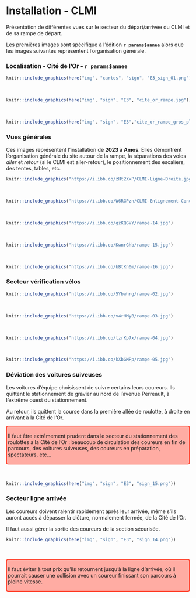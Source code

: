 
<!-- CLMI_notes.Rmd  : info/photo pour rampe du CLMI -->

# Installation - CLMI {#clmi}

Présentation de différentes vues sur le secteur du départ/arrivée du CLMI et de sa rampe de départ.

Les premières images sont spécifique à l'édition **`r params$annee`** alors que les images suivantes représentent l'organisation générale. 

### Localisation - Cité de l'Or - `r params$annee`

```r
knitr::include_graphics(here("img", "cartes", "sign", "E3_sign_01.png"))
```

<br/> 

```r
knitr::include_graphics(here("img", "sign", "E3", "cite_or_rampe.jpg"))
```

<br/> 

```r
knitr::include_graphics(here("img", "sign", "E3","cite_or_rampe_gros_plan.jpg"))
```

### Vues générales

Ces images représentent l'installation de **2023 à Amos**. Elles démontrent l'organisation générale du site autour de la rampe, la séparations des voies *aller* et *retour* (si le CLMI est aller-retour), le positionnement des escaliers, des tentes, tables, etc.

```r
knitr::include_graphics("https://i.ibb.co/zHt2XxP/CLMI-Ligne-Droite.jpg")
```

<br/>

```r
knitr::include_graphics("https://i.ibb.co/W6RGPzn/CLMI-Enlignement-Cones-Departs.jpg")
```

<br/>

```r
knitr::include_graphics("https://i.ibb.co/gzKQGVY/rampe-14.jpg")
```

<br/>

```r
knitr::include_graphics("https://i.ibb.co/KwnrGhb/rampe-15.jpg")
```

<br/>

```r
knitr::include_graphics("https://i.ibb.co/bBtKn0m/rampe-16.jpg")
```

### Secteur vérification vélos

```r
knitr::include_graphics("https://i.ibb.co/5Ybwhrg/rampe-02.jpg")
```

<br/>

```r
knitr::include_graphics("https://i.ibb.co/v4rHMyB/rampe-03.jpg")
```

<br/>

```r
knitr::include_graphics("https://i.ibb.co/tzrKp7x/rampe-04.jpg")
```

<br/>

```r
knitr::include_graphics("https://i.ibb.co/kXbGMPp/rampe-05.jpg")
```


### Déviation des voitures suiveuses

Les voitures d'équipe choisissent de suivre certains leurs coureurs. Ils quittent le stationnement de gravier au nord de l'avenue Perreault, à l’extrême ouest du stationnement.  

Au retour, ils quittent la course dans la première allée de roulotte, à droite en arrivant à la Cité de l'Or.

<!-- Encadré rouge -->
<div style="background-color: #ffaca3; border-radius: 5px; border: 2px solid#ff3924; padding: 3px;">
  <p>Il faut être extrêmement prudent dans le secteur du stationnement des roulottes à la Cité de l'Or : beaucoup de circulation des coureurs en fin de parcours, des voitures suiveuses, des coureurs en préparation, spectateurs, etc...
  </p> 
</div>

<br/>

```r
knitr::include_graphics(here("img", "sign", "E3", "sign_15.png"))
```


### Secteur ligne arrivée

Les coureurs doivent ralentir rapidement après leur arrivée, même s'ils auront accès à dépasser la clôture, normalement fermée, de la Cité de l'Or.

Il faut aussi gérer la sortie des coureurs de la section sécurisée. 

```r
knitr::include_graphics(here("img", "sign", "E3", "sign_14.png"))
```

<br/> 

<!-- Encadré rouge -->
<div style="background-color: #ffaca3; border-radius: 5px; border: 2px solid#ff3924; padding: 3px;">
  <p>Il faut éviter à tout prix qu'ils retournent jusqu'à la ligne d'arrivée, où il pourrait causer une collision avec un coureur finissant son parcours à pleine vitesse.
  </p> 
</div>
